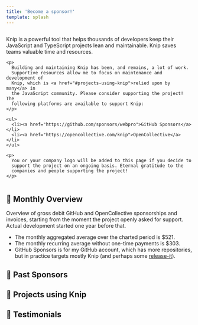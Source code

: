 ```yaml
---
title: 'Become a sponsor!'
template: splash
---
```



<article class="sponsors-body">
  <div class="column">
    <p>
      Knip is a powerful tool that helps thousands of developers keep their
      JavaScript and TypeScript projects lean and maintainable. Knip saves
      teams valuable time and resources.
    </p>

    <p>
      Building and maintaining Knip has been, and remains, a lot of work.
      Supportive resources allow me to focus on maintenance and development of
      Knip, which is <a href="#projects-using-knip">relied upon by many</a> in
      the JavaScript community. Please consider supporting the project! The
      following platforms are available to support Knip:
    </p>

    <ul>
      <li><a href="https://github.com/sponsors/webpro">GitHub Sponsors</a></li>
      <li><a href="https://opencollective.com/knip">OpenCollective</a></li>
    </ul>

    <p>
      You or your company logo will be added to this page if you decide to
      support the project on an ongoing basis. Eternal gratitude to the
      companies and people supporting the project!
    </p>

  </div>

  <div class="column">
    <SponsorsComponent showAll={true} />
  </div>
</article>

## 🧡 Monthly Overview

Overview of gross debit GitHub and OpenCollective sponsorships and invoices,
starting from the moment the project openly asked for support. Actual
development started one year before that.

<SponsorsChart />

- The monthly aggregated average over the charted period is $521.
- The monthly recurring average without one-time payments is $303.
- GitHub Sponsors is for my GitHub account, which has more repositories, but in
  practice targets mostly Knip (and perhaps some [release-it][1]).

## 🧡 Past Sponsors

<div class="sponsors">
  <SponsorsPast />
</div>

## 🧡 Projects using Knip

<section class="columns min300">
  <Projects />
</section>

## 🧡 Testimonials

<Posts />

[1]: https://github.com/release-it/release-it
